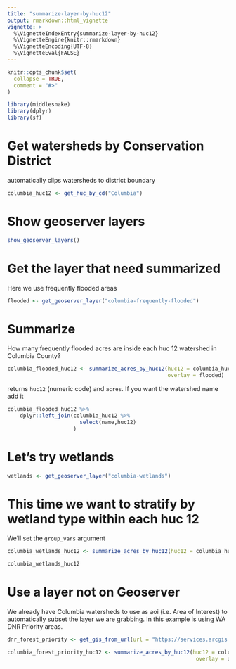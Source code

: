```yaml
---
title: "summarize-layer-by-huc12"
output: rmarkdown::html_vignette
vignette: >
  %\VignetteIndexEntry{summarize-layer-by-huc12}
  %\VignetteEngine{knitr::rmarkdown}
  %\VignetteEncoding{UTF-8}
  %\VignetteEval{FALSE}
---
```


```r
knitr::opts_chunk$set(
  collapse = TRUE,
  comment = "#>"
)
```

```r
library(middlesnake)
library(dplyr)
library(sf)
```


# Get watersheds by Conservation District
automatically clips watersheds to district boundary
```r

columbia_huc12 <- get_huc_by_cd("Columbia")

```

# Show geoserver layers

```r

show_geoserver_layers()

```


# Get the layer that need summarized 

Here we use frequently flooded areas
```r

flooded <- get_geoserver_layer("columbia-frequently-flooded")

```

# Summarize

How many frequently flooded acres are inside each huc 12 watershed in Columbia County?
```r

columbia_flooded_huc12 <- summarize_acres_by_huc12(huc12 = columbia_huc12,
                                                   overlay = flooded)
```

returns `huc12` (numeric code)  and `acres`. 
If you want the watershed name add it
```r
columbia_flooded_huc12 %>%
    dplyr::left_join(columbia_huc12 %>% 
                       select(name,huc12)
                     )
```

# Let's try wetlands

```r

wetlands <- get_geoserver_layer("columbia-wetlands")

```


# This time we want to stratify by wetland type within each huc 12
We'll set the `group_vars` argument
```r

columbia_wetlands_huc12 <- summarize_acres_by_huc12(huc12 = columbia_huc12,overlay = wetlands,group_vars = "WETLAND_TY")

columbia_wetlands_huc12

```

# Use a layer not on Geoserver

We already have Columbia watersheds to use as aoi (i.e. Area of Interest)
to automatically subset the layer we are grabbing. In this example is using WA DNR Priority areas.
```r
dnr_forest_priority <- get_gis_from_url(url = "https://services.arcgis.com/4x406oNViizbGo13/arcgis/rest/services/Eastern_WA_Forest_Health_Priority_HUC6_Watersheds/FeatureServer/0/query?where=1%3D1&outFields=*&outSR=4326&f=geojson",aoi = columbia_huc12)
```

```r


columbia_forest_priority_huc12 <- summarize_acres_by_huc12(huc12 = columbia_huc12,
                                                            overlay = dnr_forest_priority,group_vars = "Priority")

```

